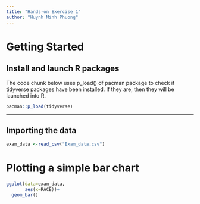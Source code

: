 ```yaml
---
title: "Hands-on Exercise 1"
author: "Huynh Minh Phuong"
---
```


# Getting Started

## Install and launch R packages

The code chunk below uses p_load() of pacman package to check if tidyverse packages have been installed. If they are, then they will be launched into R.

```r
pacman::p_load(tidyverse)
```

------------------------------------------------------------------------

## Importing the data

```r
exam_data <-read_csv("Exam_data.csv")
```

# Plotting a simple bar chart

```r
ggplot(data=exam_data,
       aes(x=RACE))+
  geom_bar()
```
